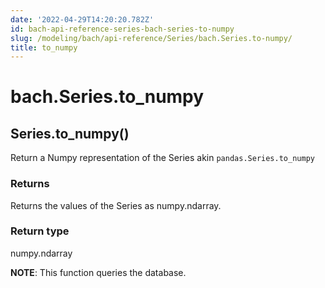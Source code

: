 ```yaml
---
date: '2022-04-29T14:20:20.782Z'
id: bach-api-reference-series-bach-series-to-numpy
slug: /modeling/bach/api-reference/Series/bach.Series.to-numpy/
title: to_numpy
---
```


# bach.Series.to_numpy

<div class="method">
<h2 class="signature-class"><span class="additional-name">Series.</span><span class="name">to_numpy(</span><small class="parameter-list"></small>)</h2>


<div class="content">

Return a Numpy representation of the Series akin `pandas.Series.to_numpy`


### Returns

Returns the values of the Series as numpy.ndarray.



### Return type

numpy.ndarray


**NOTE**: This function queries the database.


</div>

</div>
